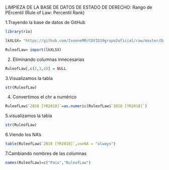 LIMPIEZA DE LA BASE DE DATOS DE ESTADO DE DERECHO: Rango de PErcentil (Rule of Law: Percentil Rank)

1.Trayendo la base de datos de GitHub
```r
library(rio)

lkXLSX= "https://github.com/IvonneMM/COVID19grupo2oficial/raw/master/Data_From_Worldwide_Governance_Indicators_Rule%20of%20Law%20Percentile%20Rank.xlsx"

RuleofLaw= import(lkXLSX)

```

2. Eliminando columnas innecesarias

```r
RuleofLaw[,c(2,3,4)] = NULL
```

3.Visualizamos la tabla

```r
str(RuleofLaw)
```

4. Convertimos el chr a numérico

```r
RuleofLaw$`2018 [YR2018]`=as.numeric(RuleofLaw$`2018 [YR2018]`)
```

5.visualizamos la tabla 
```r
str(RuleofLaw)
```

6.Viendo los NA's

```r
table(RuleofLaw$`2018 [YR2018]`,useNA = "always")
```

7.Cambiando nombres de las columnas

```r
names(RuleofLaw)=c("Pais","RuleofLaw")
```







